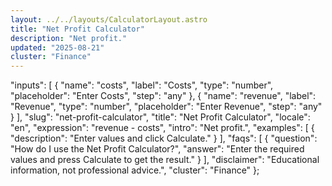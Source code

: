 ```yaml
---
layout: ../../layouts/CalculatorLayout.astro
title: "Net Profit Calculator"
description: "Net profit."
updated: "2025-08-21"
cluster: "Finance"
---
```



  "inputs": [
    {
      "name": "costs",
      "label": "Costs",
      "type": "number",
      "placeholder": "Enter Costs",
      "step": "any"
    },
    {
      "name": "revenue",
      "label": "Revenue",
      "type": "number",
      "placeholder": "Enter Revenue",
      "step": "any"
    }
  ],
  "slug": "net-profit-calculator",
  "title": "Net Profit Calculator",
  "locale": "en",
  "expression": "revenue - costs",
  "intro": "Net profit.",
  "examples": [
    {
      "description": "Enter values and click Calculate."
    }
  ],
  "faqs": [
    {
      "question": "How do I use the Net Profit Calculator?",
      "answer": "Enter the required values and press Calculate to get the result."
    }
  ],
  "disclaimer": "Educational information, not professional advice.",
  "cluster": "Finance"
};

<Calculator schema={schema} />
